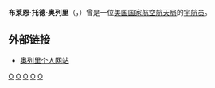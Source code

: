 {{宇航员信息框
| 姓名                  = 布莱恩·托德·奥列里
| image               = Brian todd oleary nasa bio photo.jpg
| 标题                  = 美国国家航空航天局宇航员
| 国籍                  = {{flagicon|USA}} [[美国|美国]]
| 状态                  = 已退役
| 出生日期          = 1940年1月27日
| 出生地点          = {{flagicon|USA}} [[马萨诸塞州|马萨诸塞州]]，[[波士顿|波士顿]]
| 选择                  = [[第六组宇航员|第六组宇航员]]
|}}

'''布莱恩·托德·奥列里'''（{{lang|en|'''Brian Todd O'Leary'''}}，{{bd|1940年|1月27日|catIdx=M}}）曾是一位[[美国国家航空航天局|美国国家航空航天局]]的[[宇航员|宇航员]]。

==外部链接==
*{{En icon}}[https://web.archive.org/web/20070528021344/http://www.brianoleary.com/ 奥列里个人网站]

{{第六组宇航员}}
{{Authority control}}
{{宇航员小作品}}

[[Category:波士頓人|O]]
[[Category:鹰级童军|O]]
[[Category:第六组宇航员|O]]
[[Category:喬治城大學校友|O]]
[[Category:加利福尼亞大學柏克萊分校校友|O]]
